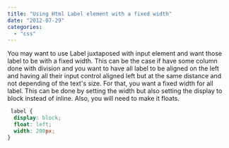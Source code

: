```yaml
---
title: "Using Html Label element with a fixed width"
date: "2012-07-29"
categories: 
  - "css"
---
```


You may want to use Label juxtaposed with input element and want those label to be with a fixed width. This can be the case if have some column done with division and you want to have all label to be aligned on the left and having all their input control aligned left but at the same distance and not depending of the text's size. For that, you want a fixed width for all label. This can be done by setting the width but also setting the display to block instead of inline. Also, you will need to make it floats.


```css
 label { 
  display: block; 
  float: left; 
  width: 200px; 
} 
```

